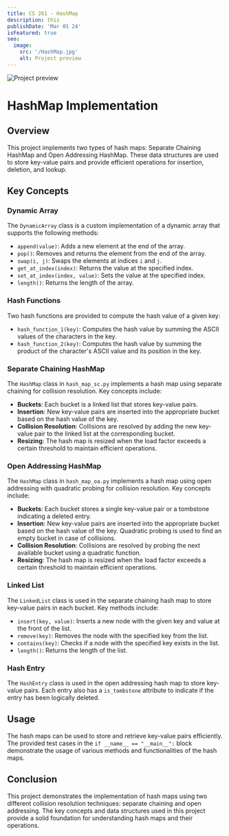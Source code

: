 ```yaml
---
title: CS 261 - HashMap
description: this
publishDate: 'Mar 01 24'
isFeatured: true
seo:
  image:
    src: '/HashMap.jpg'
    alt: Project preview
---
```


<Image src={postImage} alt="Project preview" />


# HashMap Implementation

## Overview

This project implements two types of hash maps: Separate Chaining HashMap and Open Addressing HashMap. These data structures are used to store key-value pairs and provide efficient operations for insertion, deletion, and lookup.

## Key Concepts

### Dynamic Array

The `DynamicArray` class is a custom implementation of a dynamic array that supports the following methods:
- `append(value)`: Adds a new element at the end of the array.
- `pop()`: Removes and returns the element from the end of the array.
- `swap(i, j)`: Swaps the elements at indices `i` and `j`.
- `get_at_index(index)`: Returns the value at the specified index.
- `set_at_index(index, value)`: Sets the value at the specified index.
- `length()`: Returns the length of the array.

### Hash Functions

Two hash functions are provided to compute the hash value of a given key:
- `hash_function_1(key)`: Computes the hash value by summing the ASCII values of the characters in the key.
- `hash_function_2(key)`: Computes the hash value by summing the product of the character's ASCII value and its position in the key.

### Separate Chaining HashMap

The `HashMap` class in `hash_map_sc.py` implements a hash map using separate chaining for collision resolution. Key concepts include:
- **Buckets**: Each bucket is a linked list that stores key-value pairs.
- **Insertion**: New key-value pairs are inserted into the appropriate bucket based on the hash value of the key.
- **Collision Resolution**: Collisions are resolved by adding the new key-value pair to the linked list at the corresponding bucket.
- **Resizing**: The hash map is resized when the load factor exceeds a certain threshold to maintain efficient operations.

### Open Addressing HashMap

The `HashMap` class in `hash_map_oa.py` implements a hash map using open addressing with quadratic probing for collision resolution. Key concepts include:
- **Buckets**: Each bucket stores a single key-value pair or a tombstone indicating a deleted entry.
- **Insertion**: New key-value pairs are inserted into the appropriate bucket based on the hash value of the key. Quadratic probing is used to find an empty bucket in case of collisions.
- **Collision Resolution**: Collisions are resolved by probing the next available bucket using a quadratic function.
- **Resizing**: The hash map is resized when the load factor exceeds a certain threshold to maintain efficient operations.

### Linked List

The `LinkedList` class is used in the separate chaining hash map to store key-value pairs in each bucket. Key methods include:
- `insert(key, value)`: Inserts a new node with the given key and value at the front of the list.
- `remove(key)`: Removes the node with the specified key from the list.
- `contains(key)`: Checks if a node with the specified key exists in the list.
- `length()`: Returns the length of the list.

### Hash Entry

The `HashEntry` class is used in the open addressing hash map to store key-value pairs. Each entry also has a `is_tombstone` attribute to indicate if the entry has been logically deleted.

## Usage

The hash maps can be used to store and retrieve key-value pairs efficiently. The provided test cases in the `if __name__ == "__main__":` block demonstrate the usage of various methods and functionalities of the hash maps.

## Conclusion

This project demonstrates the implementation of hash maps using two different collision resolution techniques: separate chaining and open addressing. The key concepts and data structures used in this project provide a solid foundation for understanding hash maps and their operations.